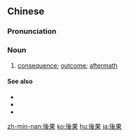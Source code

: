 {{also|后果}}
==Chinese==
{{zh-forms|s=后果}}

===Pronunciation===
{{zh-pron
|m=hòuguǒ
|c=hau6 gwo2
|h=pfs=heu-kó
|mn=hiō-kó
|ma=Zh-hòuguo.ogg
|cat=n
}}

===Noun===
{{zh-noun}}

# [[consequence]]; [[outcome]]; [[aftermath]]
#: {{zh-x|造成 後果|to have '''consequences'''}}

====See also====
* {{zh-l|成果}}
* {{zh-l|結果}}
* {{zh-l|效果}}

[[zh-min-nan:後果]]
[[ko:後果]]
[[hu:後果]]
[[ja:後果]]
